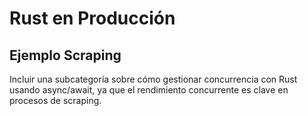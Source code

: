 # Rust en Producción



## Ejemplo Scraping

Incluir una subcategoría sobre cómo gestionar concurrencia con Rust usando async/await, ya que el rendimiento concurrente es clave en procesos de scraping.
